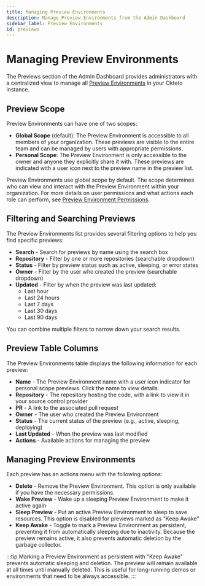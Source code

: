 ```yaml
---
title: Managing Preview Environments
description: Manage Preview Environments from the Admin Dashboard
sidebar_label: Preview Environments
id: previews
---
```



# Managing Preview Environments <TiersList tiers="Scale Enterprise Self-Hosted" />

The Previews section of the Admin Dashboard provides administrators with a centralized view to manage all [Preview Environments](../previews/index.mdx) in your Okteto instance.


## Preview Scope

Preview Environments can have one of two scopes:

- **Global Scope** (default): The Preview Environment is accessible to all members of your organization. These previews are visible to the entire team and can be managed by users with appropriate permissions.
- **Personal Scope**: The Preview Environment is only accessible to the owner and anyone they explicitly share it with. These previews are indicated with a user icon next to the preview name in the preview list.

Preview Environments use global scope by default. The scope determines who can view and interact with the Preview Environment within your organization. For more details on user permissions and what actions each role can perform, see [Preview Environment Permissions](../core/user-roles-and-permissions.mdx#operations-within-previews).

## Filtering and Searching Previews

The Preview Environments list provides several filtering options to help you find specific previews:

- **Search** - Search for previews by name using the search box
- **Repository** - Filter by one or more repositories (searchable dropdown)
- **Status** - Filter by preview status such as active, sleeping, or error states
- **Owner** - Filter by the user who created the preview (searchable dropdown)
- **Updated** - Filter by when the preview was last updated:
  - Last hour
  - Last 24 hours
  - Last 7 days
  - Last 30 days
  - Last 90 days

You can combine multiple filters to narrow down your search results.

## Preview Table Columns

The Preview Environments table displays the following information for each preview:

- **Name** - The Preview Environment name with a user icon indicator for personal scope previews. Click the name to view details.
- **Repository** - The repository hosting the code, with a link to view it in your source control provider
- **PR** - A link to the associated pull request
- **Owner** - The user who created the Preview Environment
- **Status** - The current status of the preview (e.g., active, sleeping, deploying)
- **Last Updated** - When the preview was last modified
- **Actions** - Available actions for managing the preview

## Managing Preview Environments

Each preview has an actions menu with the following options:

- **Delete** - Remove the Preview Environment. This option is only available if you have the necessary permissions.
- **Wake Preview** - Wake up a sleeping Preview Environment to make it active again
- **Sleep Preview** - Put an active Preview Environment to sleep to save resources. This option is disabled for previews marked as "Keep Awake"
- **Keep Awake** - Toggle to mark a Preview Environment as persistent, preventing it from automatically sleeping due to inactivity. Because the preview remains active, it also prevents automatic deletion by the garbage collector.

:::tip
Marking a Preview Environment as persistent with "Keep Awake" prevents automatic sleeping and deletion. The preview will remain available at all times until manually deleted. This is useful for long-running demos or environments that need to be always accessible.
:::

